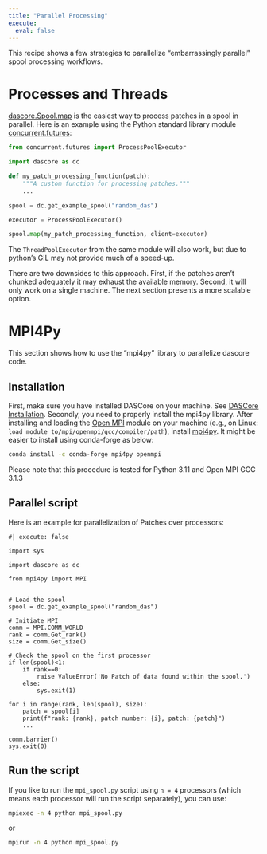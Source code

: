 ```yaml
---
title: "Parallel Processing"
execute:
  eval: false
---
```


This recipe shows a few strategies to parallelize "embarrassingly parallel" spool processing workflows.

# Processes and Threads
[dascore.Spool.map](`dascore.BaseSpool.map`) is the easiest way to process patches in a spool in parallel. Here is an example using the Python standard library module [concurrent.futures](https://docs.python.org/3/library/concurrent.futures.html):

```python
from concurrent.futures import ProcessPoolExecutor

import dascore as dc

def my_patch_processing_function(patch):
    """A custom function for processing patches."""
    ...

spool = dc.get_example_spool("random_das")

executor = ProcessPoolExecutor()

spool.map(my_patch_processing_function, client=executor)
```

The `ThreadPoolExecutor` from the same module will also work, but due to python's GIL may not provide much of a speed-up.

There are two downsides to this approach. First, if the patches aren't chunked adequately it may exhaust the available memory. Second, it will only work on a single machine. The next section presents a more scalable option.

# MPI4Py

This section shows how to use the "mpi4py" library to parallelize dascore code.

## Installation

First, make sure you have installed DASCore on your machine. See [DASCore Installation](https://dascore.org/#:~:text=0.2%29%3B-,Installation). Secondly, you need to properly install the mpi4py library. After installing and loading the [Open MPI](https://docs.open-mpi.org/en/v5.0.x/installing-open-mpi/quickstart.html) module on your machine (e.g., on Linux: `load module to/mpi/openmpi/gcc/compiler/path`), install [mpi4py](https://pypi.org/project/mpi4py/). It might be easier to install using conda-forge as below:

```bash
conda install -c conda-forge mpi4py openmpi
```

Please note that this procedure is tested for Python 3.11 and Open MPI GCC 3.1.3


## Parallel script

Here is an example for parallelization of Patches over processors:

```.python
#| execute: false

import sys

import dascore as dc

from mpi4py import MPI


# Load the spool
spool = dc.get_example_spool("random_das")

# Initiate MPI
comm = MPI.COMM_WORLD
rank = comm.Get_rank()
size = comm.Get_size()

# Check the spool on the first processor
if len(spool)<1:
    if rank==0:
        raise ValueError('No Patch of data found within the spool.')
    else:
        sys.exit(1)

for i in range(rank, len(spool), size):
    patch = spool[i]
    print(f"rank: {rank}, patch number: {i}, patch: {patch}")
    ...

comm.barrier()
sys.exit(0)
```

## Run the script

If you like to run the `mpi_spool.py` script using `n = 4` processors (which means each processor will run the script separately), you can use:

```bash
mpiexec -n 4 python mpi_spool.py
```

or

```bash
mpirun -n 4 python mpi_spool.py
```
